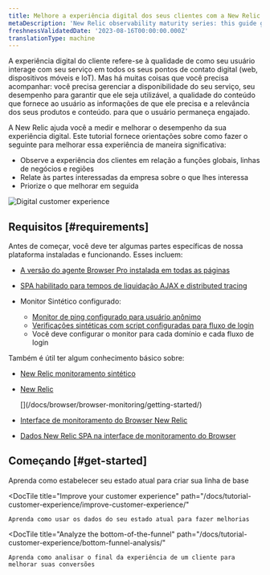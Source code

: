 ```yaml
---
title: Melhore a experiência digital dos seus clientes com a New Relic
metaDescription: 'New Relic observability maturity series: this guide gives you a quality foundation for optimizing your web application''s performance to improve your customer experience.'
freshnessValidatedDate: '2023-08-16T00:00:00.000Z'
translationType: machine
---
```


A experiência digital do cliente refere-se à qualidade de como seu usuário interage com seu serviço em todos os seus pontos de contato digital (web, dispositivos móveis e IoT). Mas há muitas coisas que você precisa acompanhar: você precisa gerenciar a disponibilidade do seu serviço, seu desempenho para garantir que ele seja utilizável, a qualidade do conteúdo que fornece ao usuário as informações de que ele precisa e a relevância dos seus produtos e conteúdo. para que o usuário permaneça engajado.

A New Relic ajuda você a medir e melhorar o desempenho da sua experiência digital. Este tutorial fornece orientações sobre como fazer o seguinte para melhorar essa experiência de maneira significativa:

* Observe a experiência dos clientes em relação a funções globais, linhas de negócios e regiões
* Relate às partes interessadas da empresa sobre o que lhes interessa
* Priorize o que melhorar em seguida

<img
  title="Digital Customer Experience (DCX): What you can measure with New Relic"
  alt="Digital customer experience"
  src="/images/cx_diagram_what-you-can-measure-nr.webp"
/>

## Requisitos [#requirements]

Antes de começar, você deve ter algumas partes específicas de nossa plataforma instaladas e funcionando. Esses incluem:

* [A versão do agente Browser Pro instalada em todas as páginas](/docs/browser/browser-monitoring/installation)

* [SPA habilitado para tempos de liquidação AJAX e distributed tracing](/docs/new-relic-solutions/best-practices-guides/full-stack-observability/browser-monitoring-best-practices-guide/#how-to-do-it)

* Monitor Sintético configurado:

  * [Monitor de ping configurado para usuário anônimo](/docs/synthetics/synthetic-monitoring/using-monitors/add-edit-monitors)
  * [Verificações sintéticas com script configuradas para fluxo de login](/docs/synthetics/synthetic-monitoring/using-monitors/store-secure-credentials-scripted-browsers-api-tests)
  * Você deve configurar o monitor para cada domínio e cada fluxo de login

Também é útil ter algum conhecimento básico sobre:

* [New Relic monitoramento sintético](/docs/synthetics/synthetic-monitoring/getting-started/get-started-synthetic-monitoring/)

* [New Relic](/docs/browser/browser-monitoring/getting-started/)

  <InlinePopover type="browser">
    [](/docs/browser/browser-monitoring/getting-started/)
  </InlinePopover>

* [Interface de monitoramento do Browser New Relic](/docs/browser/browser-monitoring/getting-started/introduction-browser-monitoring/)

* [Dados New Relic SPA na interface de monitoramento do Browser](/docs/browser/single-page-app-monitoring/use-spa-data/view-spa-data-browser-ui/)

## Começando [#get-started]

<DocTiles>
  <DocTile
    title="Establish your current state"
    path="/docs/tutorial-customer-experience/establish-current-state/"
  >
    Aprenda como estabelecer seu estado atual para criar sua linha de base
  </DocTile>

  <DocTile
    title="Improve your customer experience"
    path="/docs/tutorial-customer-experience/improve-customer-experience/"
  >
    Aprenda como usar os dados do seu estado atual para fazer melhorias
  </DocTile>

  <DocTile
    title="Analyze the bottom-of-the-funnel"
    path="/docs/tutorial-customer-experience/bottom-funnel-analysis/"
  >
    Aprenda como analisar o final da experiência de um cliente para melhorar suas conversões
  </DocTile>
</DocTiles>
